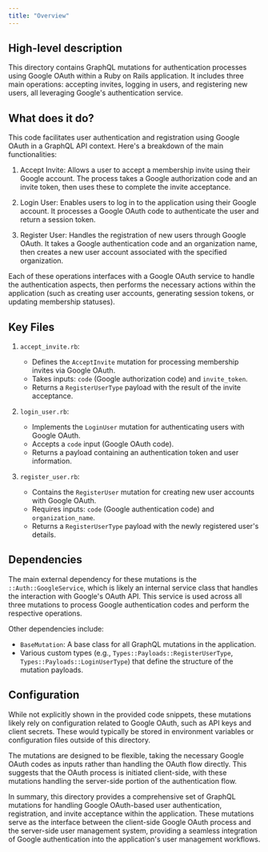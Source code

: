 ```yaml
---
title: "Overview"
---
```


## High-level description
This directory contains GraphQL mutations for authentication processes using Google OAuth within a Ruby on Rails application. It includes three main operations: accepting invites, logging in users, and registering new users, all leveraging Google's authentication service.

## What does it do?
This code facilitates user authentication and registration using Google OAuth in a GraphQL API context. Here's a breakdown of the main functionalities:

1. Accept Invite: Allows a user to accept a membership invite using their Google account. The process takes a Google authorization code and an invite token, then uses these to complete the invite acceptance.

2. Login User: Enables users to log in to the application using their Google account. It processes a Google OAuth code to authenticate the user and return a session token.

3. Register User: Handles the registration of new users through Google OAuth. It takes a Google authentication code and an organization name, then creates a new user account associated with the specified organization.

Each of these operations interfaces with a Google OAuth service to handle the authentication aspects, then performs the necessary actions within the application (such as creating user accounts, generating session tokens, or updating membership statuses).

## Key Files

1. `accept_invite.rb`:
   - Defines the `AcceptInvite` mutation for processing membership invites via Google OAuth.
   - Takes inputs: `code` (Google authorization code) and `invite_token`.
   - Returns a `RegisterUserType` payload with the result of the invite acceptance.

2. `login_user.rb`:
   - Implements the `LoginUser` mutation for authenticating users with Google OAuth.
   - Accepts a `code` input (Google OAuth code).
   - Returns a payload containing an authentication token and user information.

3. `register_user.rb`:
   - Contains the `RegisterUser` mutation for creating new user accounts with Google OAuth.
   - Requires inputs: `code` (Google authentication code) and `organization_name`.
   - Returns a `RegisterUserType` payload with the newly registered user's details.

## Dependencies
The main external dependency for these mutations is the `::Auth::GoogleService`, which is likely an internal service class that handles the interaction with Google's OAuth API. This service is used across all three mutations to process Google authentication codes and perform the respective operations.

Other dependencies include:
- `BaseMutation`: A base class for all GraphQL mutations in the application.
- Various custom types (e.g., `Types::Payloads::RegisterUserType`, `Types::Payloads::LoginUserType`) that define the structure of the mutation payloads.

## Configuration
While not explicitly shown in the provided code snippets, these mutations likely rely on configuration related to Google OAuth, such as API keys and client secrets. These would typically be stored in environment variables or configuration files outside of this directory.

The mutations are designed to be flexible, taking the necessary Google OAuth codes as inputs rather than handling the OAuth flow directly. This suggests that the OAuth process is initiated client-side, with these mutations handling the server-side portion of the authentication flow.

In summary, this directory provides a comprehensive set of GraphQL mutations for handling Google OAuth-based user authentication, registration, and invite acceptance within the application. These mutations serve as the interface between the client-side Google OAuth process and the server-side user management system, providing a seamless integration of Google authentication into the application's user management workflows.